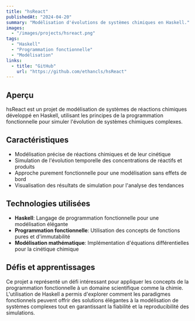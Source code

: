 ```yaml
---
title: "hsReact"
publishedAt: "2024-04-20"
summary: "Modélisation d'évolutions de systèmes chimiques en Haskell."
images:
  - "/images/projects/hsreact.png"
tags:
  - "Haskell"
  - "Programmation fonctionnelle"
  - "Modélisation"
links:
  - title: "GitHub"
    url: "https://github.com/ethancls/hsReact"
---
```


## Aperçu

hsReact est un projet de modélisation de systèmes de réactions chimiques développé en Haskell, utilisant les principes de la programmation fonctionnelle pour simuler l'évolution de systèmes chimiques complexes.

## Caractéristiques

- Modélisation précise de réactions chimiques et de leur cinétique
- Simulation de l'évolution temporelle des concentrations de réactifs et produits
- Approche purement fonctionnelle pour une modélisation sans effets de bord
- Visualisation des résultats de simulation pour l'analyse des tendances

## Technologies utilisées

- **Haskell**: Langage de programmation fonctionnelle pour une modélisation élégante
- **Programmation fonctionnelle**: Utilisation des concepts de fonctions pures et d'immutabilité
- **Modélisation mathématique**: Implémentation d'équations différentielles pour la cinétique chimique

## Défis et apprentissages

Ce projet a représenté un défi intéressant pour appliquer les concepts de la programmation fonctionnelle à un domaine scientifique comme la chimie. L'utilisation de Haskell a permis d'explorer comment les paradigmes fonctionnels peuvent offrir des solutions élégantes à la modélisation de systèmes complexes tout en garantissant la fiabilité et la reproducibilité des simulations. 